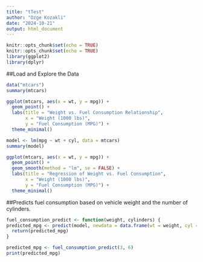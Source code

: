 ```yaml
---
title: "tTest"
author: "Ozge Kozakli"
date: "2024-10-21"
output: html_document
---
```



```r
knitr::opts_chunk$set(echo = TRUE)
knitr::opts_chunk$set(echo = TRUE)
library(ggplot2)
library(dplyr)
```

##Load and Explore the Data
```r
data("mtcars")
summary(mtcars)
```
```r
ggplot(mtcars, aes(x = wt, y = mpg)) +
  geom_point() +
  labs(title = "Weight vs. Fuel Consumption Relationship",
       x = "Weight (1000 lbs)",
       y = "Fuel Consumption (MPG)") +
  theme_minimal()

```
```r
model <- lm(mpg ~ wt + cyl, data = mtcars)
summary(model)
```


```r
ggplot(mtcars, aes(x = wt, y = mpg)) +
  geom_point() +
  geom_smooth(method = "lm", se = FALSE) +
  labs(title = "Regression of Weight vs. Fuel Consumption",
       x = "Weight (1000 lbs)",
       y = "Fuel Consumption (MPG)") +
  theme_minimal()

```
##Predicts fuel consumption based on vehicle weight and the number of cylinders.
```r
fuel_consumption_predict <- function(weight, cylinders) {
predicted_mpg <- predict(model, newdata = data.frame(wt = weight, cyl = cylinders))
  return(predicted_mpg)
}
```

```r
predicted_mpg <- fuel_consumption_predict(3, 6)  
print(predicted_mpg)
```






